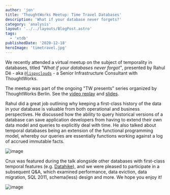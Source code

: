 ```yaml
---
author: 'jon'
title: 'ThoughtWorks Meetup: Time Travel Databases'
description: 'What if your database never forgets?'
category: 'analysis'
layout: '../../layouts/BlogPost.astro'
tags:
  - 'xtdb'
publishedDate: '2020-12-18'
heroImage: 'timetravel.jpg'
---
```



We recently attended a virtual meetup on the subject of temporality in
databases, titled _\"What if your databases never forgot\"_, presented
by Rahul Dé - aka [`@lispyclouds`](https://twitter.com/lispyclouds) - a
Senior Infrastructure Consultant with ThoughtWorks.

The meetup was part of the ongoing \"TW presents\" series organized by
ThoughtWorks Berlin. See the [video replay](https://thoughtworks.zoom.us/rec/play/gtlK2A-0W29t6gp5w_FAjynhEdMutgooHTAfPZ7uECWkoUOSTuT3EKmNOi3EeWtzC57F7Rn4ZXBCDJ7J.bI8wEe1Nye42sZID?continueMode=true)
and
[slides](https://speakerdeck.com/lispyclouds/what-if-your-databases-never-forgot).

Rahul did a great job outlining why keeping a first-class history of the
data in your database is valuable from both operational and business
perspectives. He discussed how the ability to query historical versions
of a database can save application developers from having to extend
their own data model and queries to explicitly deal with time. He also
talked about temporal databases being an extension of the functional
programming model, whereby our queries are essentially functions working
against a log of accrued immutable facts.

<Image alt='image' src={twTmp} />

Crux was featured during the talk alongside other databases with
first-class temporal features (e.g.
[Datahike](https://github.com/replikativ/datahike)), and we were pleased
to participate in a subsequent Q&A, which examined performance, data
eviction, data migration, SQL 2011, schema(less) design and more. We
hope you enjoy it!

<Image alt='image' src={cruxTwDoc} />
